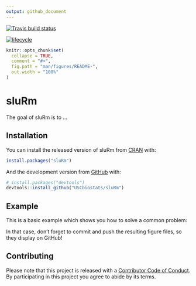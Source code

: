 ```yaml
---
output: github_document
---
```


[![Travis build status](https://travis-ci.org/USCbiostats/sluRm.svg?branch=master)](https://travis-ci.org/USCbiostats/sluRm)

[![lifecycle](https://img.shields.io/badge/lifecycle-experimental-orange.svg)](https://www.tidyverse.org/lifecycle/#experimental)


<!-- README.md is generated from README.Rmd. Please edit that file -->

```r
knitr::opts_chunk$set(
  collapse = TRUE,
  comment = "#>",
  fig.path = "man/figures/README-",
  out.width = "100%"
)
```
# sluRm

The goal of sluRm is to ...

## Installation

You can install the released version of sluRm from [CRAN](https://CRAN.R-project.org) with:

``` r
install.packages("sluRm")
```

And the development version from [GitHub](https://github.com/) with:

``` r
# install.packages("devtools")
devtools::install_github("USCbiostats/sluRm")
```
## Example

This is a basic example which shows you how to solve a common problem:

In that case, don't forget to commit and push the resulting figure files, so they display on GitHub!

## Contributing

Please note that this project is released with a [Contributor Code of Conduct](CODE_OF_CONDUCT.md).
By participating in this project you agree to abide by its terms.
